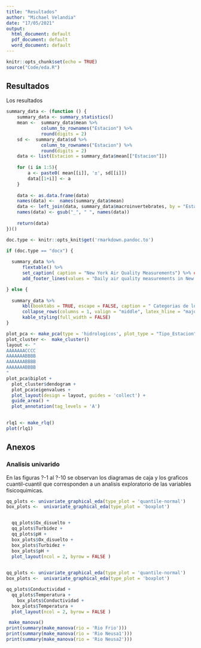 ```yaml
---
title: "Resultados"
author: "Michael Velandia"
date: "17/05/2021"
output: 
  html_document: default
  pdf_document: default
  word_document: default
---
```


```r
knitr::opts_chunk$set(echo = TRUE)
source("Code/eda.R")
```

## Resultados 

Los resultados 

```r

summary_data <- (function () {
    summary_data <- summary_statistics()
    mean <-  summary_data$mean %>% 
             column_to_rownames("Estacion") %>%
             round(digits = 2)
    sd <-  summary_data$sd %>% 
             column_to_rownames("Estacion") %>%
             round(digits = 2)
    data <- list(Estacion = summary_data$mean[["Estacion"]])
    
    for (i in 1:5){
        a <- paste0( mean[[i]], '±', sd[[i]]) 
        data[[1+i]] <- a
    }
    
    data <- as.data.frame(data)
    names(data) <-  names(summary_data$mean)
    data <- left_join(data, summary_data$macroinvertebrates, by = "Estacion")
    names(data) <- gsub("_", " ", names(data))
    
    return(data)
})()

doc.type <- knitr::opts_knit$get('rmarkdown.pandoc.to')

if (doc.type == "docx") {
    
  summary_data %>%
      flextable() %>%
      set_caption( caption = "New York Air Quality Measurements") %>% ## Change caption and footer
      add_footer_lines(values = "Daily air quality measurements in New Y")

} else {
    
  summary_data %>%
      kbl(booktabs = TRUE, escape = FALSE, caption = " Categorias de los Rasgos Funcionales") %>%
      collapse_rows(columns = 1, valign = "middle", latex_hline = "major") %>% 
      kable_styling(full_width = FALSE)
}
```

```r
plot_pca <- make_pca(type = 'hidrologicos', plot_type = "Tipo_Estacion")
plot_cluster <-  make_cluster()
layout <- "
AAAAAAACCCC
AAAAAAABBBB
AAAAAAABBBB
AAAAAAABBBB
"
plot_pca$biplot + 
  plot_cluster$dendogram + 
  plot_pca$eigenvalues + 
  plot_layout(design = layout, guides = 'collect') +
  guide_area() +
  plot_annotation(tag_levels = 'A') 
  

```

```r
rlq1 <- make_rlq()
plot(rlq1)
```

## Anexos 

### Analisis univarido

En las figuras ?-1 al ?-10 se observan los diagramas de caja y los graficos
cuantil-cuantil que corresponden a un analisis exploratorio de las variables 
fisicoquimicas.   
```r
qq_plots <- univariate_graphical_eda(type_plot = 'quantile-normal')
box_plots <-  univariate_graphical_eda(type_plot = 'boxplot')


  qq_plots$Ox_disuelto + 
  qq_plots$Turbidez +
  qq_plots$pH +
  box_plots$Ox_disuelto + 
  box_plots$Turbidez +
  box_plots$pH +
  plot_layout(ncol = 2, byrow = FALSE ) 
  
```

```r
qq_plots <- univariate_graphical_eda(type_plot = 'quantile-normal')
box_plots <-  univariate_graphical_eda(type_plot = 'boxplot')

qq_plots$Conductividad + 
  qq_plots$Temperatura +
    box_plots$Conductividad + 
  box_plots$Temperatura +
  plot_layout(ncol = 2, byrow = FALSE )

```

```r
 make_manova()
print(summary(make_manova(rio = 'Rio Frio')))
print(summary(make_manova(rio = 'Rio Neusa1')))
print(summary(make_manova(rio = 'Rio Neusa2')))
```

